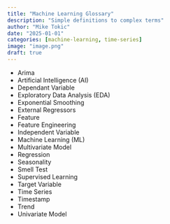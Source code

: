 ```yaml
---
title: "Machine Learning Glossary"
description: "Simple definitions to complex terms"
author: "Mike Tokic"
date: "2025-01-01"
categories: [machine-learning, time-series]
image: "image.png"
draft: true
---
```


- Arima
- Artificial Intelligence (AI)
- Dependant Variable
- Exploratory Data Analysis (EDA)
- Exponential Smoothing
- External Regressors
- Feature
- Feature Engineering
- Independent Variable
- Machine Learning (ML)
- Multivariate Model
- Regression
- Seasonality
- Smell Test
- Supervised Learning
- Target Variable
- Time Series
- Timestamp
- Trend
- Univariate Model